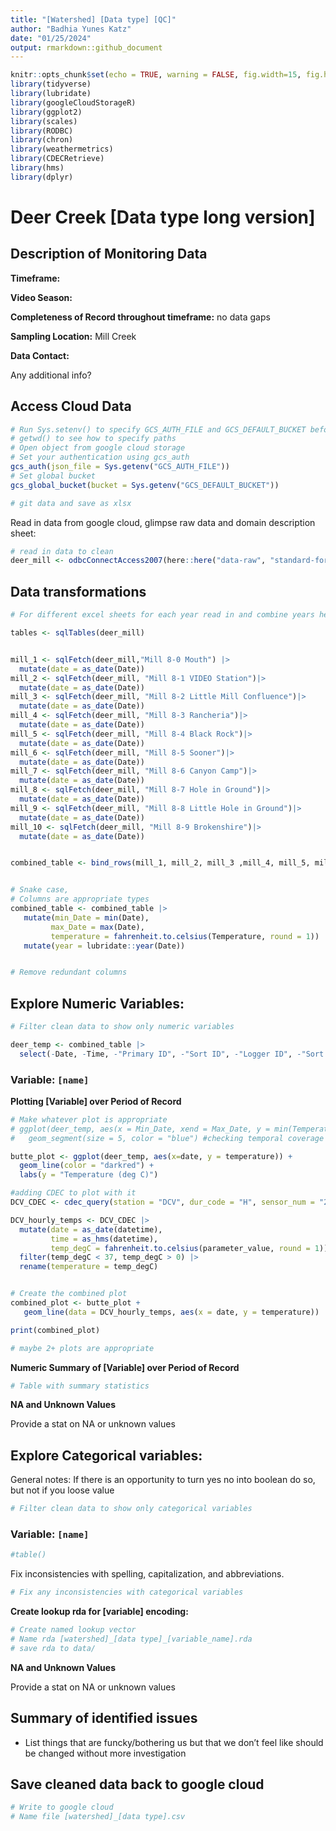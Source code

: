 ```yaml
---
title: "[Watershed] [Data type] [QC]"
author: "Badhia Yunes Katz"
date: "01/25/2024"
output: rmarkdown::github_document
---
```


```r
knitr::opts_chunk$set(echo = TRUE, warning = FALSE, fig.width=15, fig.height=10)
library(tidyverse)
library(lubridate)
library(googleCloudStorageR)
library(ggplot2)
library(scales)
library(RODBC)
library(chron)
library(weathermetrics)
library(CDECRetrieve)
library(hms)
library(dplyr)
```

# Deer Creek [Data type long version]

## Description of Monitoring Data

**Timeframe:** 

**Video Season:** 

**Completeness of Record throughout timeframe:** no data gaps

**Sampling Location:** Mill Creek

**Data Contact:** 

Any additional info?

## Access Cloud Data

```r
# Run Sys.setenv() to specify GCS_AUTH_FILE and GCS_DEFAULT_BUCKET before running 
# getwd() to see how to specify paths 
# Open object from google cloud storage
# Set your authentication using gcs_auth
gcs_auth(json_file = Sys.getenv("GCS_AUTH_FILE"))
# Set global bucket 
gcs_global_bucket(bucket = Sys.getenv("GCS_DEFAULT_BUCKET"))

# git data and save as xlsx

```

Read in data from google cloud, glimpse raw data and domain description sheet: 
```r
# read in data to clean 
deer_mill <- odbcConnectAccess2007(here::here("data-raw", "standard-format-data-prep", "MASTER_TEMPERATURE.mdb"))


```

## Data transformations

```r
# For different excel sheets for each year read in and combine years here

tables <- sqlTables(deer_mill)


mill_1 <- sqlFetch(deer_mill,"Mill 8-0 Mouth") |> 
  mutate(date = as_date(Date)) 
mill_2 <- sqlFetch(deer_mill, "Mill 8-1 VIDEO Station")|> 
  mutate(date = as_date(Date)) 
mill_3 <- sqlFetch(deer_mill, "Mill 8-2 Little Mill Confluence")|> 
  mutate(date = as_date(Date)) 
mill_4 <- sqlFetch(deer_mill, "Mill 8-3 Rancheria")|> 
  mutate(date = as_date(Date)) 
mill_5 <- sqlFetch(deer_mill, "Mill 8-4 Black Rock")|> 
  mutate(date = as_date(Date)) 
mill_6 <- sqlFetch(deer_mill, "Mill 8-5 Sooner")|> 
  mutate(date = as_date(Date)) 
mill_7 <- sqlFetch(deer_mill, "Mill 8-6 Canyon Camp")|> 
  mutate(date = as_date(Date)) 
mill_8 <- sqlFetch(deer_mill, "Mill 8-7 Hole in Ground")|> 
  mutate(date = as_date(Date)) 
mill_9 <- sqlFetch(deer_mill, "Mill 8-8 Little Hole in Ground")|> 
  mutate(date = as_date(Date)) 
mill_10 <- sqlFetch(deer_mill, "Mill 8-9 Brokenshire")|> 
  mutate(date = as_date(Date)) 


combined_table <- bind_rows(mill_1, mill_2, mill_3 ,mill_4, mill_5, mill_6, mill_7, mill_8, mill_9, mill_10, .id = "mill_site")



```

```r
# Snake case, 
# Columns are appropriate types
combined_table <- combined_table |> 
   mutate(min_Date = min(Date),
         max_Date = max(Date),
         temperature = fahrenheit.to.celsius(Temperature, round = 1)) |> 
   mutate(year = lubridate::year(Date))


# Remove redundant columns

```

## Explore Numeric Variables: {.tabset}

```r
# Filter clean data to show only numeric variables 

deer_temp <- combined_table |> 
  select(-Date, -Time, -"Primary ID", -"Sort ID", -"Logger ID", -"Sort ID", -"Place ID", -"Primary ID")
```

### Variable: `[name]`

**Plotting [Variable] over Period of Record**

```r
# Make whatever plot is appropriate 
# ggplot(deer_temp, aes(x = Min_Date, xend = Max_Date, y = min(Temperature), yend = max(Temperature))) +
#   geom_segment(size = 5, color = "blue") #checking temporal coverage across deer sites

butte_plot <- ggplot(deer_temp, aes(x=date, y = temperature)) +
  geom_line(color = "darkred") +
  labs(y = "Temperature (deg C)")

#adding CDEC to plot with it
DCV_CDEC <- cdec_query(station = "DCV", dur_code = "H", sensor_num = "25", start_date = "1995-01-01")

DCV_hourly_temps <- DCV_CDEC |> 
  mutate(date = as_date(datetime),
         time = as_hms(datetime),
         temp_degC = fahrenheit.to.celsius(parameter_value, round = 1)) |>
  filter(temp_degC < 37, temp_degC > 0) |> 
  rename(temperature = temp_degC)


# Create the combined plot
combined_plot <- butte_plot +
   geom_line(data = DCV_hourly_temps, aes(x = date, y = temperature))

print(combined_plot)

# maybe 2+ plots are appropriate
```

**Numeric Summary of [Variable] over Period of Record**

```r
# Table with summary statistics
```

**NA and Unknown Values**

Provide a stat on NA or unknown values

## Explore Categorical variables: {.tabset}

General notes: If there is an opportunity to turn yes no into boolean do so, but not if you loose value 

```r
# Filter clean data to show only categorical variables
```


### Variable: `[name]`
```r
#table() 
```

Fix inconsistencies with spelling, capitalization, and abbreviations. 

```r
# Fix any inconsistencies with categorical variables
```

**Create lookup rda for [variable] encoding:** 
```r
# Create named lookup vector
# Name rda [watershed]_[data type]_[variable_name].rda
# save rda to data/ 
```

**NA and Unknown Values**

Provide a stat on NA or unknown values

## Summary of identified issues

* List things that are funcky/bothering us but that we don't feel like should be changed without more investigation

## Save cleaned data back to google cloud 

```r
# Write to google cloud 
# Name file [watershed]_[data type].csv
```
